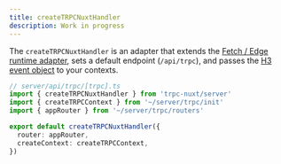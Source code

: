 ```yaml
---
title: createTRPCNuxtHandler
description: Work in progress
---
```


The `createTRPCNuxtHandler` is an adapter that extends the [Fetch / Edge runtime adapter](https://trpc.io/docs/server/adapters/fetch), sets a default endpoint (`/api/trpc`), and passes the [H3 event object](https://h3.unjs.io/guide/event) to your contexts.

```ts
// server/api/trpc/[trpc].ts
import { createTRPCNuxtHandler } from 'trpc-nuxt/server'
import { createTRPCContext } from '~/server/trpc/init'
import { appRouter } from '~/server/trpc/routers'

export default createTRPCNuxtHandler({
  router: appRouter,
  createContext: createTRPCContext,
})
```
